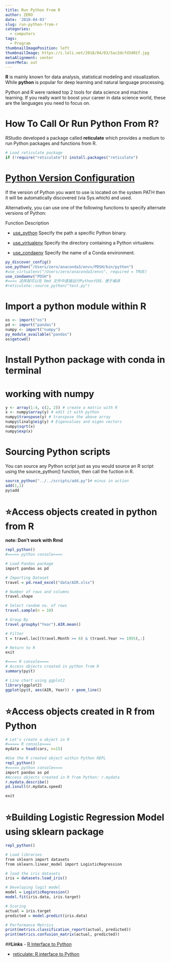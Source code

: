 ```yaml
---
title: Run Python From R
author: ZERO
date: '2018-04-03'
slug: run-python-from-r
categories:
  - computers
tags:
  - Program
thumbnailImagePosition: left
thumbnailImage: https://i.loli.net/2018/04/03/5ac2dcfd3d01f.jpg
metaAlignment: center
coverMeta: out
---
```



**R** is mainly known for data analysis, statistical modeling and visualization. While **python** is popular for deep learning and natural language processing.

Python and R were ranked top 2 tools for data science and machine learning.
If you really want to boost your career in data science world, these are the languages you need to focus on.

# **How To Call Or Run Python From R?**

RStudio developed a package called **reticulate** which provides a medium to run Python packages and functions from R.

```r
# Load reticulate package
if (!require("reticulate")) install.packages("reticulate")
```

# [Python Version Configuration](https://rstudio.github.io/reticulate/articles/versions.html)
If the version of Python you want to use is located on the system PATH then it will be automatically discovered (via Sys.which) and used.

Alternatively, you can use one of the following functions to specify alternate versions of Python:

Function    Description

- [use_python](https://rstudio.github.io/reticulate/reference/use_python.html)
Specify the path a specific Python binary.

- [use_virtualenv](https://rstudio.github.io/reticulate/reference/use_python.html)
Specify the directory containing a Python virtualenv.

- [use_condaenv](https://rstudio.github.io/reticulate/reference/use_python.html)
Specify the name of a Conda environment.

```r
py_discover_config()
use_python("/Users/zero/anaconda3/envs/PDSH/bin/python")
#use_virtualenv("/Users/zero/anaconda3/envs", required = TRUE)
use_condaenv("PDSH")
#==== 这样就可以在 Rmd 文件中直接运行Python代码，便于编译
#reticulate::source_python("test.py")
```

# Import a python module within R
```r
os <- import("os")
pd <- import("pandas")
numpy <- import("numpy")
py_module_available("pandas")
os$getcwd()
```

# Install Python package with conda in terminal

# working with **numpy**
```r
y <- array(1:4, c(2, 2)) # create a matrix with R
x <- numpy$array(y) # edit it with python
numpy$transpose(y) # transpose the above array
numpy$linalg$eig(y) # Eigenvalues and eigen vectors
numpy$sqrt(x)
numpy$exp(x)
```

# **Sourcing Python scripts**
You can source any Python script just as you would source an R script using the source_python() function, then call the fuction in R.
```r
source_python("../../scripts/add.py")# minus in action
add(1,1)
py$add
```



# ⭐**Access objects created in python from R**

**note: Don't work with Rmd**
```r
repl_python()
#===== python console====

# Load Pandas package
import pandas as pd

# Importing Dataset
travel = pd.read_excel("data/AIR.xlsx")

# Number of rows and columns
travel.shape

# Select random no. of rows 
travel.sample(n = 10)

# Group By
travel.groupby("Year").AIR.mean()

# Filter
t = travel.loc[(travel.Month >= 6) & (travel.Year >= 1955),:]

# Return to R
exit

#==== R console====
# Access objects created in python from R
summary(py$t)

# Line chart using ggplot2
library(ggplot2)
ggplot(py$t, aes(AIR, Year)) + geom_line()
```

# ⭐**Access objects created in R from Python**
```r
# Let's create a object in R
#===== R console====
mydata = head(cars, n=15)

#Use the R created object within Python REPL
repl_python()
#===== python console====
import pandas as pd
#Access objects created in R from Python: r.mydata
r.mydata.describe()
pd.isnull(r.mydata.speed)

exit
```


# ⭐Building Logistic Regression Model using sklearn package
```r
repl_python()

# Load libraries
from sklearn import datasets
from sklearn.linear_model import LogisticRegression

# load the iris datasets
iris = datasets.load_iris()

# Developing logit model
model = LogisticRegression()
model.fit(iris.data, iris.target)

# Scoring
actual = iris.target
predicted = model.predict(iris.data)

# Performance Metrics
print(metrics.classification_report(actual, predicted))
print(metrics.confusion_matrix(actual, predicted))
```

##**Links**
- [R Interface to Python](https://www.diycode.cc/projects/rstudio/reticulate)

- [reticulate: R interface to Python](https://blog.rstudio.com/2018/03/26/reticulate-r-interface-to-python/)
